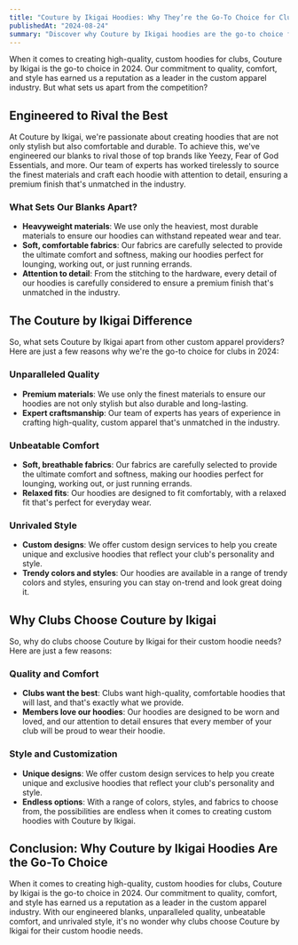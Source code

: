 ```yaml
---
title: "Couture by Ikigai Hoodies: Why They’re the Go-To Choice for Clubs in 2024"
publishedAt: "2024-08-24"
summary: "Discover why Couture by Ikigai hoodies are the go-to choice for clubs in 2024. Learn about our commitment to quality, comfort, and style, and how we engineered our blanks to rival top brands like Yeezy and Fear of God Essentials."
---
```


When it comes to creating high-quality, custom hoodies for clubs, Couture by Ikigai is the go-to choice in 2024. Our commitment to quality, comfort, and style has earned us a reputation as a leader in the custom apparel industry. But what sets us apart from the competition?

## Engineered to Rival the Best

At Couture by Ikigai, we're passionate about creating hoodies that are not only stylish but also comfortable and durable. To achieve this, we've engineered our blanks to rival those of top brands like Yeezy, Fear of God Essentials, and more. Our team of experts has worked tirelessly to source the finest materials and craft each hoodie with attention to detail, ensuring a premium finish that's unmatched in the industry.

### What Sets Our Blanks Apart?

* **Heavyweight materials**: We use only the heaviest, most durable materials to ensure our hoodies can withstand repeated wear and tear.
* **Soft, comfortable fabrics**: Our fabrics are carefully selected to provide the ultimate comfort and softness, making our hoodies perfect for lounging, working out, or just running errands.
* **Attention to detail**: From the stitching to the hardware, every detail of our hoodies is carefully considered to ensure a premium finish that's unmatched in the industry.

## The Couture by Ikigai Difference

So, what sets Couture by Ikigai apart from other custom apparel providers? Here are just a few reasons why we're the go-to choice for clubs in 2024:

### Unparalleled Quality

* **Premium materials**: We use only the finest materials to ensure our hoodies are not only stylish but also durable and long-lasting.
* **Expert craftsmanship**: Our team of experts has years of experience in crafting high-quality, custom apparel that's unmatched in the industry.

### Unbeatable Comfort

* **Soft, breathable fabrics**: Our fabrics are carefully selected to provide the ultimate comfort and softness, making our hoodies perfect for lounging, working out, or just running errands.
* **Relaxed fits**: Our hoodies are designed to fit comfortably, with a relaxed fit that's perfect for everyday wear.

### Unrivaled Style

* **Custom designs**: We offer custom design services to help you create unique and exclusive hoodies that reflect your club's personality and style.
* **Trendy colors and styles**: Our hoodies are available in a range of trendy colors and styles, ensuring you can stay on-trend and look great doing it.

## Why Clubs Choose Couture by Ikigai

So, why do clubs choose Couture by Ikigai for their custom hoodie needs? Here are just a few reasons:

### Quality and Comfort

* **Clubs want the best**: Clubs want high-quality, comfortable hoodies that will last, and that's exactly what we provide.
* **Members love our hoodies**: Our hoodies are designed to be worn and loved, and our attention to detail ensures that every member of your club will be proud to wear their hoodie.

### Style and Customization

* **Unique designs**: We offer custom design services to help you create unique and exclusive hoodies that reflect your club's personality and style.
* **Endless options**: With a range of colors, styles, and fabrics to choose from, the possibilities are endless when it comes to creating custom hoodies with Couture by Ikigai.

## Conclusion: Why Couture by Ikigai Hoodies Are the Go-To Choice

When it comes to creating high-quality, custom hoodies for clubs, Couture by Ikigai is the go-to choice in 2024. Our commitment to quality, comfort, and style has earned us a reputation as a leader in the custom apparel industry. With our engineered blanks, unparalleled quality, unbeatable comfort, and unrivaled style, it's no wonder why clubs choose Couture by Ikigai for their custom hoodie needs.